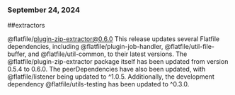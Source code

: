 ### September 24, 2024
##extractors

@flatfile/plugin-zip-extractor@0.6.0
This release updates several Flatfile dependencies, including @flatfile/plugin-job-handler, @flatfile/util-file-buffer, and @flatfile/util-common, to their latest versions. The @flatfile/plugin-zip-extractor package itself has been updated from version 0.5.4 to 0.6.0. The peerDependencies have also been updated, with @flatfile/listener being updated to ^1.0.5. Additionally, the development dependency @flatfile/utils-testing has been updated to ^0.3.0.